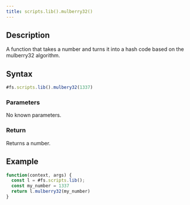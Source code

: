 ```yaml
---
title: scripts.lib().mulberry32()
---
```


## Description

A function that takes a number and turns it into a hash code based on the mulberry32 algorithm.

## Syntax

```js
#fs.scripts.lib().mulbery32(1337)
```

### Parameters

No known parameters.

### Return

Returns a number.

## Example

```js
function(context, args) {
  const l = #fs.scripts.lib();
  const my_number = 1337
  return l.mulberry32(my_number)
}
```
